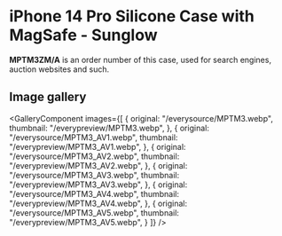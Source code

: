 
# iPhone 14 Pro Silicone Case with MagSafe - Sunglow

<Callout type='info' emoji='👉🏻'>**MPTM3ZM/A** is an order number of this case, used for search engines, auction websites and such.</Callout>

## Image gallery

<GalleryComponent
    images={[
      {
        original: "/everysource/MPTM3.webp",
        thumbnail: "/everypreview/MPTM3.webp",
      },
      {
        original: "/everysource/MPTM3_AV1.webp",
        thumbnail: "/everypreview/MPTM3_AV1.webp",
      },
      {
        original: "/everysource/MPTM3_AV2.webp",
        thumbnail: "/everypreview/MPTM3_AV2.webp",
      },
      {
        original: "/everysource/MPTM3_AV3.webp",
        thumbnail: "/everypreview/MPTM3_AV3.webp",
      },
      {
        original: "/everysource/MPTM3_AV4.webp",
        thumbnail: "/everypreview/MPTM3_AV4.webp",
      },
      {
        original: "/everysource/MPTM3_AV5.webp",
        thumbnail: "/everypreview/MPTM3_AV5.webp",
      }
    ]}
  />
